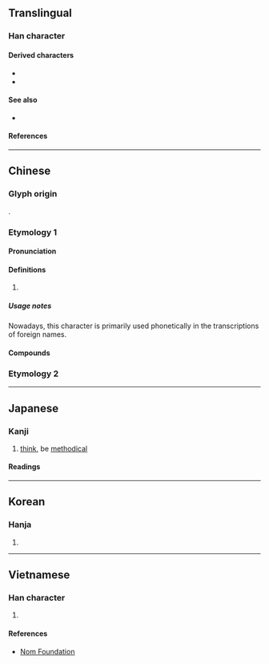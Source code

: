 {{also|仑|俞}}
{{character info}}
==Translingual==

===Han character===
{{Han char|rn=9|rad=人|as=06|sn=8|four=80227|canj=OMBT|ids=⿱亼𠕁}}

====Derived characters====
* {{l|mul|[[倫]], [[𠗣]], [[㖮]], [[埨]], [[婨]], [[崘]], [[惀]], [[掄]], [[淪]], [[陯]], [[㫻]], [[棆]], [[㷍]], [[腀]], [[睔]], [[碖]], [[稐]], [[綸]], [[耣]], [[䎾]], [[䑳]], [[蜦]], [[論]], [[踚]], [[輪]], [[錀]], [[鯩]], [[𡈺]]}}
* {{l|mul|[[𠁄]], [[𡃋]], [[𫭕]], [[崙]], [[菕]], [[嗧]], [[䈁]], [[圇]], [[癟]]}}

====See also====
* {{l|mul|[[𠎤]], [[龠]]}}

====References====
{{Han ref|kx=0102.100|dkj=00599|dj=0216.090|hdz=10143.010|uh=4F96}}

----

==Chinese==
{{zh-forms|s=仑}}

===Glyph origin===
{{Han etym}}
{{Han compound|亼|冊|ls=ic}}.

===Etymology 1===

====Pronunciation====
{{zh-pron
|m=lún
|c=leon4
|mn=lûn
|mc=y
|oc=y
|cat=
}}

====Definitions====
{{zh-hanzi}}

# {{zh-alt-form|倫|tr=-|reason; order}}

=====Usage notes=====
Nowadays, this character is primarily used phonetically in the transcriptions of foreign names.

====Compounds====
{{zh-der|侖琴射線|加侖|侖琴|庫侖定律|庫侖|密侖|毫侖目|美侖美奐|加侖比亞}}

===Etymology 2===
{{zh-see|崙}}

----

==Japanese==

===Kanji===
{{ja-kanji|grade=|rs=人06}}

# [[think]], be [[methodical]]

====Readings====
{{ja-readings
|goon=りん
|kanon=りん
|on=ろん
|kun=おも-う
|nanori=みち
}}

----

==Korean==

===Hanja===
{{ko-hanja|hangeul=[[륜]]>[[윤]]|eumhun=|rv=ryun>yun|mr=ryun>yun|y=lyun>yun}}

# {{rfdef|ko|sort=人06}}

----

==Vietnamese==

===Han character===
{{vi-readings|reading=[[lỏn]], [[lốn]], [[lổn]], [[lôn]], [[lủn]], [[luân]], [[lũn]], [[lụm]], [[lụn]], [[trôn]]|rs=人06}}

# {{rfdef|vi|sort=人06}}

====References====
* [http://nomfoundation.org/common/nom_details.php?codepoint=4f96 Nom Foundation]

{{cln|vi|Han tu}}